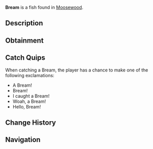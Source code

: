 {{FishInfobox
|image          = Bream.png
|rarity         = Common
|sea            = First Sea
|location       = [[Moosewood]]
|sublocation    = Freshwater
|sources        = Fish Barrel, Fishing Rod
|radar_location = 
|xp             = 30
|weather        = Foggy
|time           = Day
|season         = Spring, Winter
|bait           = Worm
|base_weight    = 2.7
|base_value     = 60
|weight_range   = 1.6
|base_chance    = 75
|base_resil     = 80
}}
'''Bream''' is a {{Rarity|Common}} fish found in [[Moosewood]].

== Description ==
{{Description|Breams are school fish with deep bodies, flat sides and a small head. The bream loves worms and is most commonly found in Moosewoods freshwater.|Bestiary Entry}}

== Obtainment ==
{{Description|Found in freshwaters, and along ocean beaches. Prefers day.|Bestiary Hint}}
{{Fish Availability|
Moosewood/Freshwater Pond
|top_rods      = 
Leviathan's Fang Rod\228773.62\0;
Trident Rod\215842.04\13816.93;
Free Spirit Rod\212739.93\13792.37;
No-Life Rod\201173.81\19741.24;
Seraphic Rod\195959.56\19635.67;
Destiny Rod\186330.71\14308.59;
Heaven's Rod\181966.23\0;
Nocturnal Rod\120339.92\109366.68;
Egg Rod\180010.46\23645.34;
Verdant Shear Rod\177298.19\22842.17;
Abyssal Specter Rod\181430.41\22522.4;
Blazebringer Rod\176721.68\21937.86;
Ethereal Prism Rod\194297.35\0;
Rod Of The Forgotten Fang\189569.17\17930.13;
Challenger's Rod\188341.53\17972.78;
Rod Of The Exalted One\182159.54\15751.91;
Rod Of The Depths\180083.49\16307.92;
Zeus Rod\178176.78\21792.61;
Volcanic Rod\171460.39\21284.74;
Depthseeker Rod\171144.59\20979.23;
Avalanche Rod\169190.53\18904.97;
Training Rod\146546.51\18508.65;
Steady Rod\82650.93\9276.66
|recommended   = Trident Rod
}}

== Catch Quips ==
When catching a Bream, the player has a chance to make one of the following exclamations:
* A Bream!
* Bream!
* I caught a Bream!
* Woah, a Bream!
* Hello, Bream!

== Change History ==
{{Change History|{{subst:Current Version}}}}

== Navigation ==
{{Fish Navbox|Moosewood}}